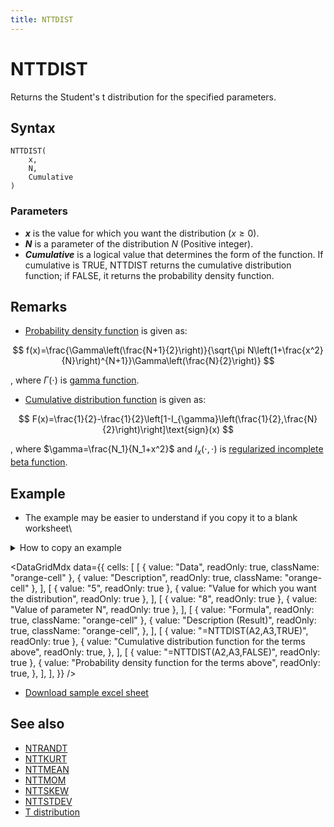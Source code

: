```yaml
---
title: NTTDIST
---
```



# NTTDIST

Returns the Student's t distribution for the specified parameters.

## Syntax

```excel
NTTDIST(
    x,
    N,
    Cumulative
)
```

### Parameters

- **_x_** is the value for which you want the distribution ($x\geq 0$).
- **_N_** is a parameter of the distribution $N$ (Positive integer).
- **_Cumulative_** is a logical value that determines the form of the function. If cumulative is TRUE, NTTDIST returns the cumulative distribution function; if FALSE, it returns the probability density function.

## Remarks

- [Probability density function](/docs/glossary#probability-density-function) is given as:

$$
  f(x)=\frac{\Gamma\left(\frac{N+1}{2}\right)}{\sqrt{\pi N\left(1+\frac{x^2}{N}\right)^{N+1}}\Gamma\left(\frac{N}{2}\right)}
$$

, where $\Gamma(\cdot)$ is [gamma function](/docs/glossary#gamma-function).

- [Cumulative distribution function](/docs/glossary#cumulative-distribution-function) is given as:

$$
  F(x)=\frac{1}{2}-\frac{1}{2}\left[1-I_{\gamma}\left(\frac{1}{2},\frac{N}{2}\right)\right]\text{sign}(x)
$$

, where $\gamma=\frac{N_1}{N_1+x^2}$ and $I_{x}(\cdot,\cdot)$ is [regularized incomplete beta function](/docs/glossary#regularized-incomplete-beta-function).

## Example

- The example may be easier to understand if you copy it to a blank worksheet\

<details>
  <summary>How to copy an example</summary>

1.  Create a blank workbook or worksheet.
2.  Select the example in the Help topic.

    **Note**  Do not select the row or column headers.

    ![Selecting an example from Help](./../../assets/functions/HowToCopy.png)

    Selecting an example from Help

3.  Press CTRL+C.
4.  In the worksheet, select cell A1, and press CTRL+V.
5.  To switch between viewing the results and viewing the formulas that return the results, press CTRL+` (grave accent), or on the **Tools** menu, point to **Formula Auditing**, and then click **Formula Auditing Mode**.

</details>

<DataGridMdx
  data={{
    cells: [
      [
        { value: "Data", readOnly: true, className: "orange-cell" },
        { value: "Description", readOnly: true, className: "orange-cell" },
      ],
      [
        { value: "5", readOnly: true },
        { value: "Value for which you want the distribution", readOnly: true },
      ],
      [
        { value: "8", readOnly: true },
        { value: "Value of parameter N", readOnly: true },
      ],
      [
        { value: "Formula", readOnly: true, className: "orange-cell" },
        {
          value: "Description (Result)",
          readOnly: true,
          className: "orange-cell",
        },
      ],
      [
        { value: "=NTTDIST(A2,A3,TRUE)", readOnly: true },
        {
          value: "Cumulative distribution function for the terms above",
          readOnly: true,
        },
      ],
      [
        { value: "=NTTDIST(A2,A3,FALSE)", readOnly: true },
        {
          value: "Probability density function for the terms above",
          readOnly: true,
        },
      ],
    ],
  }}
/>

- [Download sample excel sheet](https://www.ntrand.com/files/NtRand2.zip)

## See also

- [NTRANDT](../01-random-numbers/01-single-series/12-ntrandt.mdx)
- [NTTKURT](082-nttkurt.mdx)
- [NTTMEAN](083-nttmean.mdx)
- [NTTMOM](084-nttmom.mdx)
- [NTTSKEW](085-nttskew.mdx)
- [NTTSTDEV](086-nttstdev.mdx)
- [T distribution](../../05-gallery-of-distributions/t-distribution.mdx)
